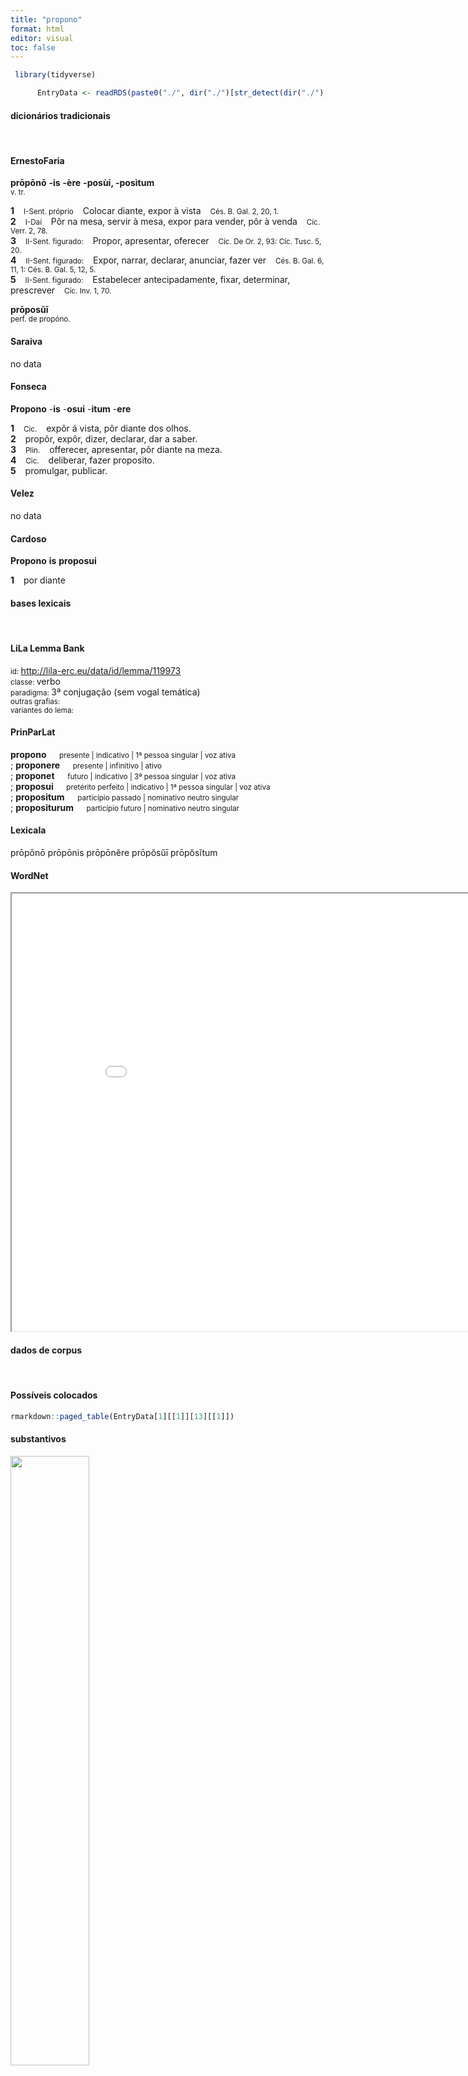 ```yaml
---
title: "propono"
format: html
editor: visual
toc: false
---
```



```r
 library(tidyverse) 

      EntryData <- readRDS(paste0("./", dir("./")[str_detect(dir("./"), "_xx112-114-111-112-111-110-111xx_.rds")]))

```


#### dicionários tradicionais

&emsp;




::: panel-tabset

#### ErnestoFaria

<b>prōpōnō</b> <b>-is</b> <b>-ère</b> <b>-posùí, -posìtum</b> <br> <small>v. tr.</small> <br> <small></small>   <p> <b>1</b> &ensp; <small>I-Sent. próprio</small> &ensp; Colocar diante, expor à vista &ensp; <small>Cés. B. Gal. 2, 20, 1.</small> <br> <b>2</b> &ensp; <small>I-Daí</small> &ensp; Pôr na mesa, servir à mesa, expor para vender, pôr à venda &ensp; <small>Cíc. Verr. 2, 78.</small> <br> <b>3</b> &ensp; <small>II-Sent. figurado:</small> &ensp; Propor, apresentar, oferecer &ensp; <small>Cíc. De Or. 2, 93: Cíc. Tusc. 5, 20.</small> <br> <b>4</b> &ensp; <small>II-Sent. figurado:</small> &ensp; Expor, narrar, declarar, anunciar, fazer ver &ensp; <small>Cés. B. Gal. 6, 11, 1: Cés. B. Gal. 5, 12, 5.</small> <br> <b>5</b> &ensp; <small>II-Sent. figurado:</small> &ensp; Estabelecer antecipadamente, fixar, determinar, prescrever &ensp; <small>Cíc. Inv. 1, 70.</small> </p> 
 <b>prōposŭī</b> <br> <small>perf. de propóno.</small> <br> <small></small>




#### Saraiva

no data




#### Fonseca

<b>Propono</b> -<b>is</b> -<b>osui</b> -<b>itum</b> -<b>ere</b>   <p> <b>1</b> &ensp; <small>Cic.</small> &ensp; expôr á vista, pôr diante dos olhos. <br> <b>2</b> &ensp; propôr, expôr, dizer, declarar, dar a saber. <br> <b>3</b> &ensp; <small>Plin.</small> &ensp; offerecer, apresentar, pôr diante na meza. <br> <b>4</b> &ensp; <small>Cic.</small> &ensp; deliberar, fazer proposito. <br> <b>5</b> &ensp; promulgar, publicar. </p>




#### Velez

no data




#### Cardoso

<b>Propono</b> <b>is</b> <b>proposui</b>   <p> <b>1</b> &ensp; por diante </p>


:::



#### bases lexicais

&emsp;






::: panel-tabset

#### LiLa Lemma Bank

<small> id: </small> <a href=' http://lila-erc.eu/data/id/lemma/119973 ' target="_blank"> http://lila-erc.eu/data/id/lemma/119973 </a> <br>
<small> classe: </small> verbo    <br>
<small> paradigma: </small> 3ª conjugação (sem vogal temática) <br>
<small> outras grafias: </small>  <br>
<small> variantes do lema: </small>  <br>





#### PrinParLat

<b> propono </b>&emsp;<small> presente | indicativo | 1ª pessoa singular | voz ativa </small><br>
; <b> proponere </b>&emsp;<small> presente | infinitivo | ativo </small><br>
; <b> proponet </b>&emsp;<small> futuro | indicativo | 3ª pessoa singular | voz ativa </small><br>
; <b> proposui </b>&emsp;<small> pretérito perfeito | indicativo | 1ª pessoa singular | voz ativa </small><br>
; <b> propositum </b>&emsp;<small> particípio passado | nominativo neutro singular </small><br>
; <b> propositurum </b>&emsp;<small> particípio futuro | nominativo neutro singular </small><br>





#### Lexicala

prōpōnō 
 prōpōnis 
 prōpōnĕre 
 prōpŏsŭī 
 prōpŏsĭtum




#### WordNet

<iframe width='900' height='700' src='Media/Tree__xx112-114-111-112-111-110-111xx__sem_type_lexemes_pt.html'>

</iframe>


:::



#### dados de corpus

&emsp;




::: panel-tabset

#### Possíveis colocados

```r

rmarkdown::paged_table(EntryData[1][[1]][13][[1]])

```


#### substantivos

![](./Media/wordcloud__xx112-114-111-112-111-110-111xx__BY_collocate_scoreSUBST.webp){width=50% fig-alt='This chart plots collocate by scoreSUBST, for the headword propono here are all the values plotted: collocate: ego; scoreSUBST: 0. collocate: et; scoreSUBST: 0'}




#### adjetivos

![](./Media/wordcloud__xx112-114-111-112-111-110-111xx__BY_collocate_scoreADJ.webp){width=50% fig-alt='This chart plots collocate by scoreADJ, for the headword propono here are all the values plotted: collocate: ego; scoreADJ: 0. collocate: et; scoreADJ: 0'}




#### verbos

![](./Media/wordcloud__xx112-114-111-112-111-110-111xx__BY_collocate_scoreVERBO.webp){width=50% fig-alt='This chart plots collocate by scoreVERBO, for the headword propono here are all the values plotted: collocate: ego; scoreVERBO: 0. collocate: et; scoreVERBO: 0'}




#### advérbios

![](./Media/wordcloud__xx112-114-111-112-111-110-111xx__BY_collocate_scoreADV.webp){width=50% fig-alt='This chart plots collocate by scoreADV, for the headword propono here are all the values plotted: collocate: ego; scoreADV: 0. collocate: et; scoreADV: 0'}




#### preposições e conjunções

![](./Media/wordcloud__xx112-114-111-112-111-110-111xx__BY_collocate_scoreFUNC.webp){width=50% fig-alt='This chart plots collocate by scoreFUNC, for the headword propono here are all the values plotted: collocate: ego; scoreFUNC: 0. collocate: et; scoreFUNC: 0'}


:::



::: panel-tabset

#### ExemplosTraduzidos

<p> minae Clodi contentionesque quae mihi <b>proponuntur</b> modice me tangunt <br> <small> Cic.Att.2.19.1 <br> As ameaças de Clódio e as lutas que me são propostas pouco me afetam. <small> [JDD, de outra edição] </small> </small> </p>
; <p> nam ne absens censeare curabo edicendum et <b>proponendum</b> locis omnibus <br> <small> Cic.Att.1.18.8 <br> E, para que não sejas censeado como ausente, cuidarei de dar a notícia e divulgá-la por todos os lugares. <small> [JDD] </small> </small> </p>





#### Frequência por autor

![](./Media/barchart__xx112-114-111-112-111-110-111xx__lemma_BY_author_Frequencies.webp){width=50% fig-alt='This charts plots the frequency of lemma by author_Frequencies. The Phaedrus subcorpus registers the highest normalized frequency, with the value of 7.59 and an absolute frequency of 5. The Cicero subcorpus follows, with a normalized frequency of 2.87 and an absolute frequency of 46. the subcorpus with the least normalized frequency is Ovidius with the normalized value of 0 and an absolute freqeuncy of 0. here are all the values: subcorpus: Caesar ; normalized frequency: 7 ; absolute frequency: 2.64370420726641. subcorpus: Cicero ; normalized frequency: 46 ; absolute frequency: 2.86561511051307. subcorpus: Horatius ; normalized frequency: 1 ; absolute frequency: 0.888020602077968. subcorpus: Ovidius ; normalized frequency: 0 ; absolute frequency: 0. subcorpus: Phaedrus ; normalized frequency: 5 ; absolute frequency: 7.59070897221801. subcorpus: Sallustius ; normalized frequency: 2 ; absolute frequency: 1.85511548093869. subcorpus: Seneca ; normalized frequency: 12 ; absolute frequency: 2.23959985815868. subcorpus: Suetonius ; normalized frequency: 0 ; absolute frequency: 0. subcorpus: Tacitus ; normalized frequency: 0 ; absolute frequency: 0. subcorpus: Vergilius ; normalized frequency: 0 ; absolute frequency: 0. subcorpus: Hieronymus ; normalized frequency: 0 ; absolute frequency: 0'}




#### Frequência por gênero

![](./Media/barchart__xx112-114-111-112-111-110-111xx__lemma_BY_genre_Frequencies.webp){width=50% fig-alt='This charts plots the frequency of lemma by genre_Frequencies. The Poesia.didática subcorpus registers the highest normalized frequency, with the value of 4.24 and an absolute frequency of 5. The Prosa.oratória subcorpus follows, with a normalized frequency of 3.17 and an absolute frequency of 33. the subcorpus with the least normalized frequency is Poesia.épica with the normalized value of 0 and an absolute freqeuncy of 0. here are all the values: subcorpus: Prosa.histórica ; normalized frequency: 9 ; absolute frequency: 2.1909004600891. subcorpus: Prosa.filosófica ; normalized frequency: 14 ; absolute frequency: 2.30638704469449. subcorpus: Prosa.oratória ; normalized frequency: 33 ; absolute frequency: 3.16841569613933. subcorpus: Prosa.epistolográfica ; normalized frequency: 10 ; absolute frequency: 2.64977874347492. subcorpus: Poesia.lírica ; normalized frequency: 1 ; absolute frequency: 0.84125515268781. subcorpus: Poesia.didática ; normalized frequency: 5 ; absolute frequency: 4.24124183560947. subcorpus: Poesia.trágica ; normalized frequency: 1 ; absolute frequency: 0.868658790826963. subcorpus: Poesia.épica ; normalized frequency: 0 ; absolute frequency: 0. subcorpus: Prosa.ficcional ; normalized frequency: 0 ; absolute frequency: 0'}




#### Frequência por século

![](./Media/barchart__xx112-114-111-112-111-110-111xx__lemma_BY_period_Frequencies.webp){width=50% fig-alt='This charts plots the frequency of lemma by period_Frequencies. The I.a.C. subcorpus registers the highest normalized frequency, with the value of 2.61 and an absolute frequency of 56. The I.a.C. subcorpus follows, with a normalized frequency of 2.61 and an absolute frequency of 56. the subcorpus with the least normalized frequency is II.d.C. with the normalized value of 0 and an absolute freqeuncy of 0. here are all the values: subcorpus: I.a.C. ; normalized frequency: 56 ; absolute frequency: 2.6064696299744. subcorpus: I.d.C. ; normalized frequency: 17 ; absolute frequency: 2.60058130640967. subcorpus: II.d.C. ; normalized frequency: 0 ; absolute frequency: 0. subcorpus: IV.d.C. ; normalized frequency: 0 ; absolute frequency: 0'}


:::

